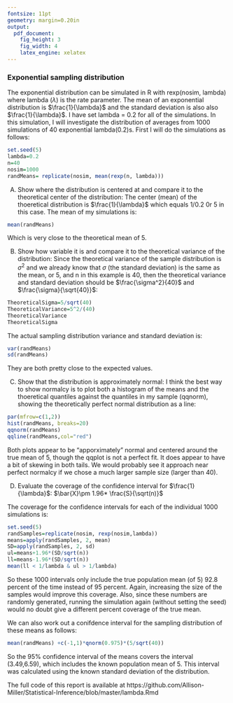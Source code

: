 ```yaml
---
fontsize: 11pt
geometry: margin=0.20in
output:
  pdf_document:
    fig_height: 3
    fig_width: 4
    latex_engine: xelatex
---
```


### Exponential sampling distribution
The exponential distribution can be simulated in R with rexp(nosim, lambda) where lambda ($\lambda$) is the rate parameter. The mean of an exponential distribution is $\frac{1}{\lambda}$ and the standard deviation is also also $\frac{1}{\lambda}$. I have set lambda = 0.2 for all of the simulations. In this simulation, I will investigate the distribution of averages from 1000 simulations of 40 exponential lambda(0.2)s.
First I will do the simulations as follows:
```r
set.seed(5)
lambda=0.2
n=40
nosim=1000
randMeans= replicate(nosim, mean(rexp(n, lambda)))
```
A) Show where the distribution is centered at and compare it to the theoretical center of the distribution: The center (mean) of the thoeretical distribution is $\frac{1}{\lambda}$ which equals 1/0.2 0r  5 in this case.  The mean of my simulations is:
```r
mean(randMeans)
```
Which is very close to the theoretical mean of 5.

B) Show how variable it is and compare it to the theoretical variance of the distribution:
Since the theoretical variance of the sample distribution is $\sigma^2$ and we already know that $\sigma$ (the standard deviation) is the same as the mean, or 5, and n in this example is 40, then the theoretical  variance and standard deviation should be $\frac{\sigma^2}{40}$ and $\frac{\sigma}{\sqrt{40}}$:
```r
TheoreticalSigma=5/sqrt(40)
TheoreticalVariance=5^2/(40)
TheoreticalVariance
TheoreticalSigma
```
The actual sampling distribution variance and standard deviation is:
```r
var(randMeans)
sd(randMeans)
```
They are both pretty close to the expected values.

C) Show that the distribution is approximately normal:
I think the best way to show normalcy is to plot both a histogram of the means and the thoeretical quantiles against the quantiles in my sample (qqnorm), showing the theoretically perfect normal distribution as a line:
```r
par(mfrow=c(1,2))
hist(randMeans, breaks=20)
qqnorm(randMeans)
qqline(randMeans,col="red")
```
Both plots appear to be "apporximately" normal and centered around the true mean of 5, though the qqplot is not a perfect fit. It does appear to have a bit of skewing in both tails.  We would probably see it approach near perfect normalcy if we chose a much larger sample size (larger than 40).

D) Evaluate the coverage of the confidence interval for $\frac{1}{\lambda}$: $\bar{X}\pm 1.96* \frac{S}{\sqrt(n)}$

The coverage for the confidence intervals for each of the individual 1000 simulations is:
```r
set.seed(5)
randSamples=replicate(nosim, rexp(nosim,lambda))
means=apply(randSamples, 2, mean)
SD=apply(randSamples, 2, sd)
ul=means+1.96*(SD/sqrt(n))
ll=means-1.96*(SD/sqrt(n))
mean(ll < 1/lambda & ul > 1/lambda)
```
So these 1000 intervals only include the true population mean (of 5) 92.8 percent of the time instead of 95 percent.  Again, increasing the size of the samples would improve this coverage.  Also, since these numbers are randomly generated, running the simulation again (without setting the seed) would no doubt give a different percent coverage of the true mean.

We can also work out a conifdence interval for the sampling distribution of these means as follows:

```r
mean(randMeans) +c(-1,1)*qnorm(0.975)*(5/sqrt(40))
```
So the 95% confidence interval of the means covers the interval (3.49,6.59), which includes the known population mean of 5.  This interval was calculated using the known standard deviation of the distribution. 

The full code of this report is available at https://github.com/Allison-Miller/Statistical-Inference/blob/master/lambda.Rmd

